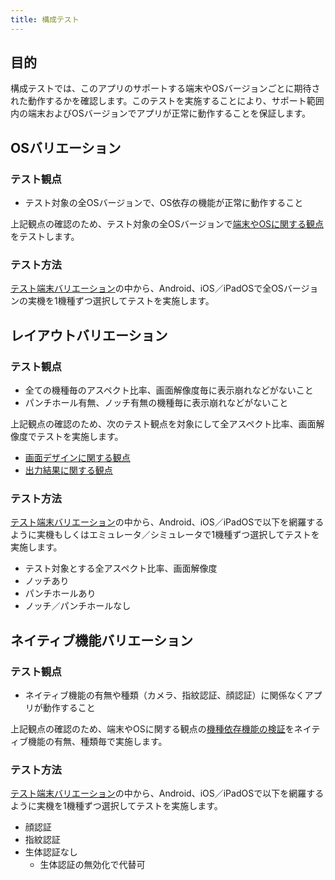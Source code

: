 ```yaml
---
title: 構成テスト
---
```


<!-- markdownlint-disable MD024 -->

## 目的

構成テストでは、このアプリのサポートする端末やOSバージョンごとに期待された動作するかを確認します。このテストを実施することにより、サポート範囲内の端末およびOSバージョンでアプリが正常に動作することを保証します。

## OSバリエーション

### テスト観点

- テスト対象の全OSバージョンで、OS依存の機能が正常に動作すること

上記観点の確認のため、テスト対象の全OSバージョンで[端末やOSに関する観点](functional-testing/terminal-os.mdx)をテストします。

### テスト方法

[テスト端末バリエーション](../test-variation.mdx)の中から、Android、iOS／iPadOSで全OSバージョンの実機を1機種ずつ選択してテストを実施します。

## レイアウトバリエーション

### テスト観点

- 全ての機種毎のアスペクト比率、画面解像度毎に表示崩れなどがないこと
- パンチホール有無、ノッチ有無の機種毎に表示崩れなどがないこと

上記観点の確認のため、次のテスト観点を対象にして全アスペクト比率、画面解像度でテストを実施します。

- [画面デザインに関する観点](functional-testing/screen-design.mdx)
- [出力結果に関する観点](functional-testing/output-result.mdx)

### テスト方法

[テスト端末バリエーション](../test-variation.mdx)の中から、Android、iOS／iPadOSで以下を網羅するように実機もしくはエミュレータ／シミュレータで1機種ずつ選択してテストを実施します。

- テスト対象とする全アスペクト比率、画面解像度
- ノッチあり
- パンチホールあり
- ノッチ／パンチホールなし

## ネイティブ機能バリエーション

### テスト観点

- ネイティブ機能の有無や種類（カメラ、指紋認証、顔認証）に関係なくアプリが動作すること

上記観点の確認のため、端末やOSに関する観点の[機種依存機能の検証](functional-testing/terminal-os.mdx#機種依存機能の検証)をネイティブ機能の有無、種類毎で実施します。

### テスト方法

[テスト端末バリエーション](../test-variation.mdx)の中から、Android、iOS／iPadOSで以下を網羅するように実機を1機種ずつ選択してテストを実施します。

- 顔認証
- 指紋認証
- 生体認証なし
  - 生体認証の無効化で代替可

<!-- markdownlint-enable MD024 -->
